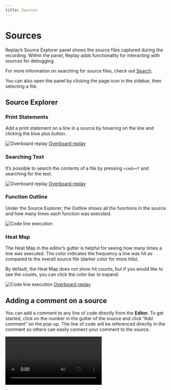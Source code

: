 ```yaml
---
title: Sources
---
```


# Sources

Replay’s Source Explorer panel shows the source files captured during the recording. Within the panel, Replay adds functionality for interacting with sources for debugging.

For more information on searching for source files, check out [Search](/reference-guide/debugger/search).

You can also open the panel by clicking the page icon in the sidebar, then selecting a file.

## Source Explorer

### Print Statements

Add a print statement on a line in a source by hovering on the line and clicking the blue plus button.

![[Overboard replay](https://app.replay.io/recording/overboard--af2b0e8d-812b-4f72-bb57-bec816c58a53?point=28557632723904411194804428248977852&time=11685&hasFrames=false)](/media/reference-guide/debugger/sources/print-statements.png)
[Overboard replay](https://app.replay.io/recording/overboard--af2b0e8d-812b-4f72-bb57-bec816c58a53?point=28557632723904411194804428248977852&time=11685&hasFrames=false)

### Searching Text

It’s possible to search the contents of a file by pressing `<cmd>+f` and searching for the text.

![[Overboard replay](https://app.replay.io/recording/overboard--af2b0e8d-812b-4f72-bb57-bec816c58a53?point=28557632723904411194804428248977852&time=11685&hasFrames=false)](/media/reference-guide/debugger/sources/searching-text.png)
[Overboard replay](https://app.replay.io/recording/overboard--af2b0e8d-812b-4f72-bb57-bec816c58a53?point=28557632723904411194804428248977852&time=11685&hasFrames=false)

### Function Outline

Under the Source Explorer, the Outline shows all the functions in the source and how many times each function was executed.

![Code line execution](/media/common/inspecting-function.png)

### Heat Map

The Heat Map in the editor’s gutter is helpful for seeing how many times a line was executed. The color indicates the frequency a line was hit as compared to the overall source file (darker color for more hits).

By default, the Heat Map does not show hit counts, but if you would like to see the counts, you can click the color bar to expand.

![Code line execution](/media/common/line-execution.png)
[Overboard replay](https://app.replay.io/recording/overboard--af2b0e8d-812b-4f72-bb57-bec816c58a53?point=28557632723904411194804428248977852&time=11685&hasFrames=false)

## Adding a comment on a source

You can add a comment to any line of code directly from the **Editor.** To get started, click on the number in the gutter of the source and click “Add comment” on the pop-up. The line of code will be referenced directly in the comment so others can easily connect your comment to the source.

<Video src="/media/common/add-line-comment.mp4"/>

## Source Maps

If source maps were available during recording or [uploaded to Replay]/Teams-&-Admin/Uploading-Source-Maps.md), you can toggle between the bundled code and the original source in a replay. 

The toggle in the lower-left side of a source will indicate if it is an Original Source file. Clicking the toggle will automatically open the corresponding bundled file.

<Video src="/media/reference-guide/debugger/sources/sourcemaps.mp4"/>

### Source Maps Visualization

The Source Map Visualization is useful for seeing how original and generated sources map to each other. The visualization can help trace issues in minified code back to the original code. The visualization can also help identify issues with breakpoints or minified variables in DevTools.

<Callout type="info" emoji="💡">
Read more about how we developed this feature in [the blog post here](https://medium.com/replay-io/changelog-source-map-visualization-33099ec719bb).
</Callout>

If a source map is available, click the Source Map icon next to the Original Source toggle to open the Visualization. The Original Source is shown on the left and the bundled code on the right. Hover over values to see how they map between the source and bundled code.

![Sourcemap visualisation](/media/reference-guide/debugger/sources/sourcemap-visualisation.png)